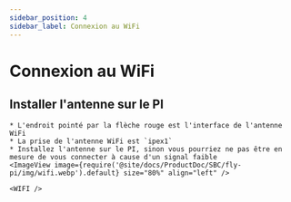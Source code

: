 ```yaml
---
sidebar_position: 4
sidebar_label: Connexion au WiFi
---
```




# Connexion au WiFi


## Installer l'antenne sur le PI

    * L'endroit pointé par la flèche rouge est l'interface de l'antenne WiFi
    * La prise de l'antenne WiFi est `ipex1`
    * Installez l'antenne sur le PI, sinon vous pourriez ne pas être en mesure de vous connecter à cause d'un signal faible
    <ImageView image={require('@site/docs/ProductDoc/SBC/fly-pi/img/wifi.webp').default} size="80%" align="left" />  

    <WIFI />
